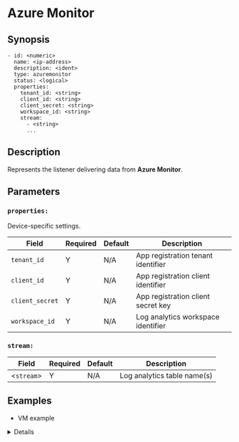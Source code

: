 
# Azure Monitor

## Synopsis

```ssml {5}
- id: <numeric>
  name: <ip-address>
  description: <ident>
  type: azuremonitor
  status: <logical>
  properties:
    tenant_id: <string>
    client_id: <string>
    client_secret: <string>
    workspace_id: <string>
    stream:
      - <string>
      ...
```

## Description

Represents the listener delivering data from **Azure Monitor**.

## Parameters

<BasicConfig />

### `properties:`

Device-specific settings.

|Field|Required|Default|Description|
|---|---|---|---|
|`tenant_id`|Y|N/A|App registration tenant identifier|
|`client_id`|Y|N/A|App registration client identifier|
|`client_secret`|Y|N/A|App registration client secret key|
|`workspace_id`|Y|N/A|Log analytics workspace identifier|

### `stream:`

|Field|Required|Default|Description|
|---|---|---|---|
|&lt;`stream`&gt;|Y|N/A|Log analytics table name(s)|

## Examples

* VM example

<Details summary="Click to see">
```yaml
devices:
  - id: 3343234532
    name: 127.0.0.1
    description: azuremonitor
    type: azuremonitor
    status: false
    properties:
      tenant_id: ""
      client_id: ""
      client_secret: ""
      workspace_id: ""
      stream:
        - "vmetric_CL"
```
</Details>
